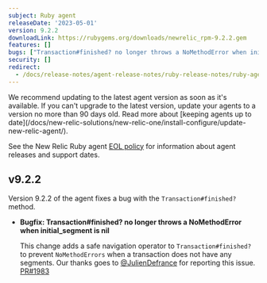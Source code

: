 ```yaml
---
subject: Ruby agent
releaseDate: '2023-05-01'
version: 9.2.2
downloadLink: https://rubygems.org/downloads/newrelic_rpm-9.2.2.gem
features: []
bugs: ["Transaction#finished? no longer throws a NoMethodError when initial_segment is nil"]
security: []
redirect:
  - /docs/release-notes/agent-release-notes/ruby-release-notes/ruby-agent-922
---
```


<Callout variant="important">
  We recommend updating to the latest agent version as soon as it's available. If you can't upgrade to the latest version, update your agents to a version no more than 90 days old. Read more about [keeping agents up to date](/docs/new-relic-solutions/new-relic-one/install-configure/update-new-relic-agent/).

  See the New Relic Ruby agent [EOL policy](https://docs.newrelic.com/docs/apm/agents/ruby-agent/getting-started/ruby-agent-eol-policy/) for information about agent releases and support dates.
</Callout>

## v9.2.2

Version 9.2.2 of the agent fixes a bug with the `Transaction#finished?` method.

* **Bugfix: Transaction#finished? no longer throws a NoMethodError when initial_segment is nil**

  This change adds a safe navigation operator to `Transaction#finished?` to prevent `NoMethodErrors` when a transaction does not have any segments. Our thanks goes to [@JulienDefrance](https://github.com/JulienDefrance) for reporting this issue. [PR#1983](https://github.com/newrelic/newrelic-ruby-agent/pull/1983)
